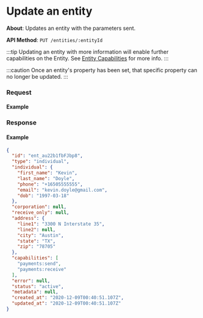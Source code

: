
# Update an entity

**About**: Updates an entity with the parameters sent.

**API Method**: `PUT /entities/:entityId`

:::tip
Updating an entity with more information will enable further capabilities on the Entity. See [Entity Capabilities](/api/core/entities/object#entity-capabilities) for more info.
:::

:::caution
Once an entity's property has been set, that specific property can no longer be updated.
:::


### Request

#### Example
<EntitiesUpdate />

### Response

#### Example
```json
{
  "id": "ent_au22b1fbFJbp8",
  "type": "individual",
  "individual": {
    "first_name": "Kevin",
    "last_name": "Doyle",
    "phone": "+16505555555",
    "email": "kevin.doyle@gmail.com",
    "dob": "1997-03-18"
  },
  "corporation": null,
  "receive_only": null,
  "address": {
    "line1": "3300 N Interstate 35",
    "line2": null,
    "city": "Austin",
    "state": "TX",
    "zip": "78705"
  },
  "capabilities": [
    "payments:send",
    "payments:receive"
  ],
  "error": null,
  "status": "active",
  "metadata": null,
  "created_at": "2020-12-09T00:40:51.107Z",
  "updated_at": "2020-12-09T00:40:51.107Z"
}
```

